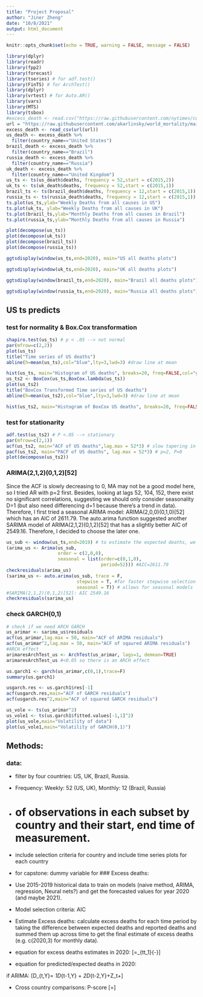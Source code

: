 ```yaml
---
title: "Project Proposal"
author: "Jiner Zheng"
date: "10/8/2021"
output: html_document
---
```


```r
knitr::opts_chunk$set(echo = TRUE, warning = FALSE, message = FALSE)
```

```r
library(dplyr)
library(readr)
library(fpp2)
library(forecast)
library(tseries) # for adf.test() 
library(FinTS) # for ArchTest()
library(dplyr)
library(vrtest) # for Auto.AR()
library(vars)
library(MTS)
library(tsbox)
#excess_death <- read.csv("https://raw.githubusercontent.com/nytimes/covid-19-data/master/excess-deaths/deaths.csv")
url = "https://raw.githubusercontent.com/akarlinsky/world_mortality/main/world_mortality.csv"
excess_death <- read_csv(url(url))
us_death <- excess_death %>% 
  filter(country_name=="United States")
brazil_death <- excess_death %>% 
  filter(country_name=="Brazil")
russia_death <- excess_death %>% 
  filter(country_name=="Russia")
uk_death <- excess_death %>% 
  filter(country_name=="United Kingdom")
us_ts <- ts(us_death$deaths, frequency = 52,start = c(2015,2))
uk_ts <- ts(uk_death$deaths, frequency = 52,start = c(2015,1))
brazil_ts <- ts(brazil_death$deaths, frequency = 12,start = c(2015,1))
russia_ts <- ts(russia_death$deaths, frequency = 12,start = c(2015,1))
ts.plot(us_ts,ylab="Weekly Deaths from all causes in US")
ts.plot(uk_ts, ylab="Weekly Deaths from all causes in UK")
ts.plot(brazil_ts,ylab="Monthly Deaths from all causes in Brazil")
ts.plot(russia_ts,ylab="Monthly Deaths from all causes in Russia")
```

```r
plot(decompose(us_ts))
plot(decompose(uk_ts))
plot(decompose(brazil_ts))
plot(decompose(russia_ts))
```

```r
ggtsdisplay(window(us_ts,end=2020), main="US all deaths plots")
```

```r
ggtsdisplay(window(uk_ts,end=2020), main="UK all deaths plots")
```

```r
ggtsdisplay(window(brazil_ts,end=2020), main="Brazil all deaths plots")
```

```r
ggtsdisplay(window(russia_ts,end=2020), main="Russia all deaths plots")
```

## US ts predicts
### test for normality & Box.Cox transformation
```r
shapiro.test(us_ts) # p < .05 --> not normal
par(mfrow=c(2,2))
plot(us_ts)
title("Time series of US deaths")
abline(h=mean(us_ts),col="blue",lty=3,lwd=3) #draw line at mean

hist(us_ts, main="Histogram of US deaths", breaks=20, freq=FALSE,col="grey")
us_ts2 <- BoxCox(us_ts,BoxCox.lambda(us_ts))
plot(us_ts2)
title("BoxCox Transformed Time series of US deaths")
abline(h=mean(us_ts2),col="blue",lty=3,lwd=3) #draw line at mean

hist(us_ts2, main="Histogram of BoxCox US deaths", breaks=20, freq=FALSE,col="grey")
```
### test for stationarity
```r
adf.test(us_ts2) # P <.05 --> stationary
par(mfrow=c(2,1))
acf(us_ts2, main="ACF of US deaths",lag.max = 52*3) # slow tapering in ACF
pacf(us_ts2, main="PACF of US deaths", lag.max = 52*3) # p=2, P=0
plot(decompose(us_ts2))
```
### ARIMA(2,1,2)(0,1,2)[52]
Since the ACF is slowly decreasing to 0, MA may not be a good model here, so I tried AR with p=2 first. Besides, looking at lags 52, 104, 152, there exist no significant correlations, suggesting we should only consider seasonality D=1 (but also need differencing d=1 because there's a trend in data). Therefore, I first tried a seasonal ARIMA model: ARIMA(2,0,0)(0,1,0)[52] which has an AIC of 2611.79. The auto.arima function suggested another SARIMA model of ARIMA(2,1,2)(0,1,2)[52] that has a slightly better AIC of 2549.16. Therefore, I decided to choose the later one.
```r
us_sub <- window(us_ts,end=2019) # to estimate the expected deaths, we do not yet consider time periods after COVID-19
(arima_us <- Arima(us_sub, 
                   order = c(2,0,0),
                   seasonal = list(order=c(0,1,0),
                                   period=52))) #AIC=2611.79
checkresiduals(arima_us)
(sarima_us <- auto.arima(us_sub, trace = F,
                          stepwise = T, #for faster stepwise selection
                          seasonal = T)) # allows for seasonal models
#SARIMA(2,1,2)(0,1,2)[52]: AIC 2549.16
checkresiduals(sarima_us)
```
### check GARCH(0,1)
```r
# check if we need ARCH GARCH
us_arimar <- sarima_us$residuals
acf(us_arimar,lag.max = 50, main="ACF of ARIMA residuals")
acf(us_arimar^2,lag.max = 50, main="ACF of sqaured ARIMA residuals")
#ARCH effect
arimaresArchTest_us <- ArchTest(us_arimar, lags=1, demean=TRUE)
arimaresArchTest_us #<0.05 so there is an ARCH effect
```

```r
us.garch1 <- garch(us_arimar,c(0,1),trace=F)
summary(us.garch1)
```

```r
usgarch.res <- us.garch1$res[-1]
acf(usgarch.res,main="ACF of GARCH residuals")
acf(usgarch.res^2,main="ACF of squared GARCH residuals")
```

```r
us_vole <- ts(us_arimar^2)
us_vole1 <- ts(us.garch1$fitted.values[-1,1]^2)
plot(us_vole,main="Volatility of data")
plot(us_vole1,main="Volatility of GARCH(0,1)")
```


## Methods: 
### data: 
+ filter by four countries: US, UK, Brazil, Russia.
+ Frequency: Weekly: 52 (US, UK), Monthly: 12 (Brazil, Russia)
+ # of observations in each subset by country and their start, end time of measurement.
+ include selection criteria for country and include time series plots for each country
+ for capstone: dummy variable for
### Excess deaths: 
+ Use 2015-2019 historical data to train on models (naive method, ARIMA, regression, Neural nets?) and get the forecasted values for year 2020 (and maybe 2021).
+ Model selection criteria: AIC
+ Estimate Excess deaths: calculate excess deaths for each time period by taking the difference between expected deaths and reported deaths and summed them up across time to get the final estimate of excess deaths (e.g. c(2020,3) for monthly data).

+ equation for excess deaths estimates in 2020:
\[\text{Estimated Excess Deaths}=\sum_{t\geq t_1}{\text{Actual deaths at time t in 2020}-\text{Predicted Deaths at time t}}\] 

+ equation for predicted/expected deaths in 2020:

if ARIMA: \[D_{t,Y}= \alpha_1D_{t-1,Y} + \alpha_2D_{t-2,Y}+Z_t+\]

+ Cross country comparisons: P-score
\[\text{P-score}=\frac{\text{Reported Deaths - Expected Deaths}}{\text{Expected Deaths}}\]